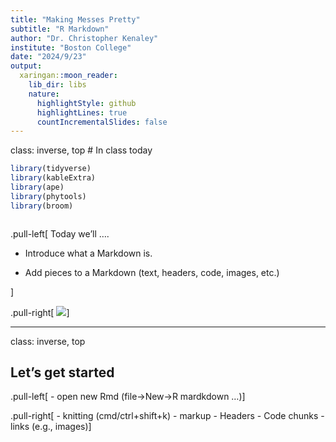 ```yaml
---
title: "Making Messes Pretty"
subtitle: "R Markdown"
author: "Dr. Christopher Kenaley"
institute: "Boston College"
date: "2024/9/23"
output:
  xaringan::moon_reader:
    lib_dir: libs
    nature:
      highlightStyle: github
      highlightLines: true
      countIncrementalSlides: false
---
```

class: inverse, top
# In class today 

```r
library(tidyverse)
library(kableExtra)
library(ape)
library(phytools)
library(broom)



```

<!-- Add icon library -->
<link rel="stylesheet" href="https://cdnjs.cloudflare.com/ajax/libs/font-awesome/5.14.0/css/all.min.css">





.pull-left[
Today we'll ....

- Introduce what a Markdown is.

- Add pieces to a Markdown (text, headers, code, images, etc.)

]

.pull-right[
![](https://d33wubrfki0l68.cloudfront.net/87603549ad0d95b0071da0f9270b2f89ead3b39b/48700/lesson-images/websites-1-render.png)
]

---
class: inverse, top
<!-- slide 1 -->

## Let's get started
.pull-left[
- open new Rmd (file->New->R mardkdown ...)
]

.pull-right[
- knitting (cmd/ctrl+shift+k)
- markup
- Headers
- Code chunks
- links (e.g., images)
]




